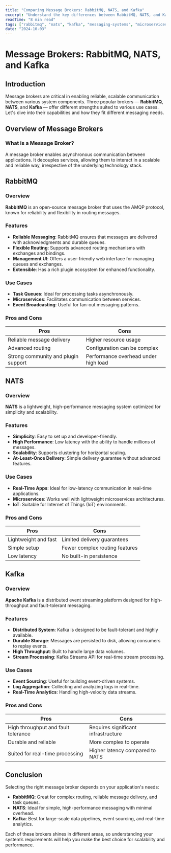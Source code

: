 ```yaml
---
title: "Comparing Message Brokers: RabbitMQ, NATS, and Kafka"
excerpt: "Understand the key differences between RabbitMQ, NATS, and Kafka for different messaging scenarios."
readTime: "8 min read"
tags: ["rabbitmq", "nats", "kafka", "messaging-systems", "microservices"]
date: "2024-10-03"
---
```


# Message Brokers: RabbitMQ, NATS, and Kafka

## Introduction

Message brokers are critical in enabling reliable, scalable communication between various system components. Three popular brokers — **RabbitMQ**, **NATS**, and **Kafka** — offer different strengths suited to various use cases. Let's dive into their capabilities and how they fit different messaging needs.

## Overview of Message Brokers

### What is a Message Broker?

A message broker enables asynchronous communication between applications. It decouples services, allowing them to interact in a scalable and reliable way, irrespective of the underlying technology stack.

## RabbitMQ

### Overview

**RabbitMQ** is an open-source message broker that uses the AMQP protocol, known for reliability and flexibility in routing messages.

### Features

- **Reliable Messaging**: RabbitMQ ensures that messages are delivered with acknowledgments and durable queues.
- **Flexible Routing**: Supports advanced routing mechanisms with exchanges and bindings.
- **Management UI**: Offers a user-friendly web interface for managing queues and exchanges.
- **Extensible**: Has a rich plugin ecosystem for enhanced functionality.

### Use Cases

- **Task Queues**: Ideal for processing tasks asynchronously.
- **Microservices**: Facilitates communication between services.
- **Event Broadcasting**: Useful for fan-out messaging patterns.

### Pros and Cons

| Pros                                    | Cons                                   |
|-----------------------------------------|----------------------------------------|
| Reliable message delivery               | Higher resource usage                 |
| Advanced routing                        | Configuration can be complex          |
| Strong community and plugin support     | Performance overhead under high load  |

## NATS

### Overview

**NATS** is a lightweight, high-performance messaging system optimized for simplicity and scalability.

### Features

- **Simplicity**: Easy to set up and developer-friendly.
- **High Performance**: Low latency with the ability to handle millions of messages.
- **Scalability**: Supports clustering for horizontal scaling.
- **At-Least-Once Delivery**: Simple delivery guarantee without advanced features.

### Use Cases

- **Real-Time Apps**: Ideal for low-latency communication in real-time applications.
- **Microservices**: Works well with lightweight microservices architectures.
- **IoT**: Suitable for Internet of Things (IoT) environments.

### Pros and Cons

| Pros                                  | Cons                                     |
|---------------------------------------|------------------------------------------|
| Lightweight and fast                  | Limited delivery guarantees              |
| Simple setup                          | Fewer complex routing features           |
| Low latency                           | No built-in persistence                  |

## Kafka

### Overview

**Apache Kafka** is a distributed event streaming platform designed for high-throughput and fault-tolerant messaging.

### Features

- **Distributed System**: Kafka is designed to be fault-tolerant and highly available.
- **Durable Storage**: Messages are persisted to disk, allowing consumers to replay events.
- **High Throughput**: Built to handle large data volumes.
- **Stream Processing**: Kafka Streams API for real-time stream processing.

### Use Cases

- **Event Sourcing**: Useful for building event-driven systems.
- **Log Aggregation**: Collecting and analyzing logs in real-time.
- **Real-Time Analytics**: Handling high-velocity data streams.

### Pros and Cons

| Pros                                       | Cons                                    |
|--------------------------------------------|-----------------------------------------|
| High throughput and fault tolerance        | Requires significant infrastructure     |
| Durable and reliable                       | More complex to operate                 |
| Suited for real-time processing            | Higher latency compared to NATS         |

## Conclusion

Selecting the right message broker depends on your application's needs:

- **RabbitMQ**: Great for complex routing, reliable message delivery, and task queues.
- **NATS**: Ideal for simple, high-performance messaging with minimal overhead.
- **Kafka**: Best for large-scale data pipelines, event sourcing, and real-time analytics.

Each of these brokers shines in different areas, so understanding your system’s requirements will help you make the best choice for scalability and performance.

